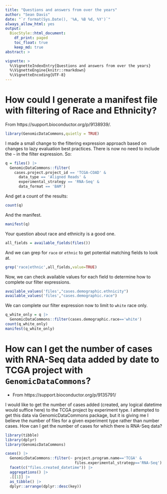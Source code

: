 ```yaml
---
title: "Questions and answers from over the years"
author: "Sean Davis"
date: "`r format(Sys.Date(), '%A, %B %d, %Y')`"
always_allow_html: yes
output:
  BiocStyle::html_document:
    df_print: paged
    toc_float: true
    keep_md: true
abstract: >

vignette: >
  %\VignetteIndexEntry{Questions and answers from over the years}
  %\VignetteEngine{knitr::rmarkdown}
  %\VignetteEncoding{UTF-8}
---
```


# How could I generate a manifest file with filtering of Race and Ethnicity?

From https://support.bioconductor.org/p/9138939/.

```r
library(GenomicDataCommons,quietly = TRUE)
```

I made a small change to the filtering expression approach based on 
changes to lazy evaluation best practices. There is now no need to 
include the `~` in the filter expression. So:

```r
q = files() |>
  GenomicDataCommons::filter(
    cases.project.project_id == 'TCGA-COAD' &
      data_type == 'Aligned Reads' &
      experimental_strategy == 'RNA-Seq' &
      data_format == 'BAM')
```
And get a count of the results:

```r
count(q)
```

And the manifest.

```r
manifest(q)
```

Your question about race and ethnicity is a good one. 

```r
all_fields = available_fields(files())
```

And we can grep for `race` or `ethnic` to get potential matching fields
to look at.

```r
grep('race|ethnic',all_fields,value=TRUE)
```

Now, we can check available values for each field to determine how to complete
our filter expressions.

```r
available_values('files',"cases.demographic.ethnicity")
available_values('files',"cases.demographic.race")
```

We can complete our filter expression now to limit to `white` race only.

```r
q_white_only = q |>
  GenomicDataCommons::filter(cases.demographic.race=='white')
count(q_white_only)
manifest(q_white_only)
```

# How can I get the number of cases with RNA-Seq data added by date to TCGA project with `GenomicDataCommons`?

- From https://support.bioconductor.org/p/9135791/

I would like to get the number of cases added (created, any logical datetime would suffice here) to the TCGA project by experiment type. I attempted to get this data via GenomicDataCommons package, but it is giving me I believe the number of files for a given experiment type rather than number cases. How can I get the number of cases for which there is RNA-Seq data?

```r
library(tibble)
library(dplyr)
library(GenomicDataCommons)

cases() |> 
  GenomicDataCommons::filter(~ project.program.name=='TCGA' & 
                               files.experimental_strategy=='RNA-Seq') |> 
  facet(c("files.created_datetime")) |> 
  aggregations() |> 
  .[[1]] |> 
  as_tibble() |>
  dplyr::arrange(dplyr::desc(key))
```
